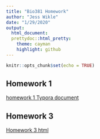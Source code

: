 ```yaml
---
title: "Bio381 Homework"
author: "Jess Wikle"
date: "1/29/2020"
output: 
  html_document: 
  prettydoc::html_pretty:
    theme: cayman
    highlight: github
---
```


```r
knitr::opts_chunk$set(echo = TRUE)
```


## Homework 1
[homework 1 Typora document](homework1.html)

## Homework 3
[Homework 3 html](homework3.html)
